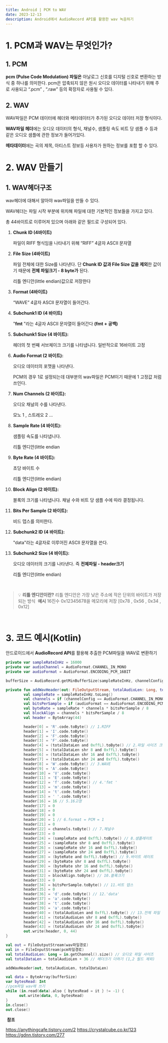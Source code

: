 ```yaml
---
title: Android | PCM to WAV
date: 2023-12-13
description: Android에서 AudioRecord API를 활용한 wav 녹음하기
---
```


# 1. PCM과 WAV는 무엇인가?

## 1. PCM

**pcm (Pulse Code Modulation) 파일은** 아날로그 신호를 디지털 신호로 변환하는 방식 중 하나를 의미한다. pcm은 압축되지 않은 원시 오디오 데이터를 나타내기 위해 주로 사용되고 “.pcm” , “.raw” 등의 확장자로 사용될 수 있다.

## 2. WAV

WAV파일은 PCM 데이터에 헤더와 메타데이터가 추가된 오디오 데이터 저장 형식이다.

**WAV파일 헤더**에는 오디오 데이터의 형식, 채널수, 샘플링 속도 비트 당 샘플 수 등과 같은 오디오 샘플에 관한 정보가 들어가있다.

**메타데이터**에는 곡의 제목, 아티스트 정보등 사용자가 원하는 정보를 포함 할 수 있다. ​ ​

# 2. WAV 만들기

## 1. WAV헤더구조

wav헤더에 대해서 알아야 wav파일을 만들 수 있다.

WAV헤더는 파일 시작 부분에 위치해 파일에 대한 기본적인 정보들을 가지고 있다.

총 44바이트로 이루어져 있으며 아래와 같은 필드로 구성되어 있다. ​

1. **Chunk ID (4바이트)**

   파일이 RIFF 형식임을 나타내기 위해 “RIFF” 4글자 ASCII 문자열

2. **File Size (4바이트)**

   파일 전체에 대한 Size를 나타낸다. 단 **Chunk ID 값과 File Size 값을 제외**한 값이기 때문에 **전체 파일크기 - 8 byte가** 된다.

   리틀 엔디안(little endian)값으로 저장한다

3. **Format (4바이트)**

   “WAVE” 4글자 ASCII 문자열이 들어간다.

4. **Subchunk1 ID (4 바이트)**

   "**fmt** "라는 4글자 ASCII 문자열이 들어간다 **(fmt + 공백)**

5. **Subchunk1 Size (4 바이트):**

   헤더의 첫 번째 서브체이크 크기를 나타냅니다. 일반적으로 16바이트 고정

6. **Audio Format (2 바이트):**

   오디오 데이터의 포맷을 나타낸다.

   PCM의 경우 1로 설정되는데 대부분의 wav파일은 PCM이기 때문에 1 고정값 처럼 쓰인다.

7. **Num Channels (2 바이트):**

   오디오 채널의 수를 나타낸다.

   모노 1 , 스트레오 2 …

8. **Sample Rate (4 바이트):**

   샘플링 속도를 나타냅니다.

   리틀 엔디안(little endian

9. **Byte Rate (4 바이트):**

   초당 바이트 수

   리틀 엔디안(little endian)

10. **Block Align (2 바이트):**

    블록의 크기를 나타냅니다. 채널 수와 비트 당 샘플 수에 따라 결정됩니다.

11. **Bits Per Sample (2 바이트):**

    비드 뎁스를 의미한다.

12. **Subchunk2 ID (4 바이트):**

    "data"라는 4글자로 이루어진 ASCII 문자열을 쓴다.

13. **Subchunk2 Size (4 바이트):**

    오디오 데이터의 크기를 나타낸다. 즉 **전체파일 - header크기**

    리틀 엔디안(little endian)

​

> 💡 **리틀 엔디안이란?** 리틀 엔디안은 가장 낮은 주소에 작은 단위의 바이트가 저장되는 방식 ​ **예시** 16진수 0x12345678을 메모리에 저장 [0x78 , 0x56 , 0x34 , 0x12]

​ ​

# 3. 코드 예시(Kotlin)

안드로이드에서 **AudioRecord API**를 활용해 추출한 PCM파일을 WAV로 변환하기

```kotlin
private var sampleRateInHz = 16000
private var audioChannel = AudioFormat.CHANNEL_IN_MONO
private var audioFormat = AudioFormat.ENCODING_PCM_16BIT

bufferSize = AudioRecord.getMinBufferSize(sampleRateInHz, channelConfig, audioFormat)

private fun addWavHeader(out: FileOutputStream, totalAudioLen: Long, totalDataLen: Long) {
        val sampleRate = sampleRateInHz.toLong()
        val channels = if (channelConfig == AudioFormat.CHANNEL_IN_MONO) 1 else 2
        val bitsPerSample = if (audioFormat == AudioFormat.ENCODING_PCM_8BIT) 8 else 16
        val byteRate = sampleRate * channels * bitsPerSample / 8
        val blockAlign = channels * bitsPerSample / 8
        val header = ByteArray(44)

        header[0] = 'R'.code.toByte() // 1.RIFF
        header[1] = 'I'.code.toByte()
        header[2] = 'F'.code.toByte()
        header[3] = 'F'.code.toByte()
        header[4] = (totalDataLen and 0xffL).toByte() // 2.파일 사이즈 크기
        header[5] = (totalDataLen shr 8 and 0xffL).toByte()
        header[6] = (totalDataLen shr 16 and 0xffL).toByte()
        header[7] = (totalDataLen shr 24 and 0xffL).toByte()
        header[8] = 'W'.code.toByte() // 3.WAVE
        header[9] = 'A'.code.toByte()
        header[10] = 'V'.code.toByte()
        header[11] = 'E'.code.toByte()
        header[12] = 'f'.code.toByte() // 4.'fmt '
        header[13] = 'm'.code.toByte()
        header[14] = 't'.code.toByte()
        header[15] = ' '.code.toByte()
        header[16] = 16 // 5.16고정
        header[17] = 0
        header[18] = 0
        header[19] = 0
        header[20] = 1 // 6.format = PCM = 1
        header[21] = 0
        header[22] = channels.toByte() // 7.채널수
        header[23] = 0
        header[24] = (sampleRate and 0xffL).toByte() // 8.샘플레이트
        header[25] = (sampleRate shr 8 and 0xffL).toByte()
        header[26] = (sampleRate shr 16 and 0xffL).toByte()
        header[27] = (sampleRate shr 24 and 0xffL).toByte()
        header[28] = (byteRate and 0xffL).toByte() // 9.바이트 레이트
        header[29] = (byteRate shr 8 and 0xffL).toByte()
        header[30] = (byteRate shr 16 and 0xffL).toByte()
        header[31] = (byteRate shr 24 and 0xffL).toByte()
        header[32] = blockAlign.toByte() // 10.블록크기
        header[33] = 0
        header[34] = bitsPerSample.toByte() // 11.비트 뎁스
        header[35] = 0
        header[36] = 'd'.code.toByte() // 12.'data'
        header[37] = 'a'.code.toByte()
        header[38] = 't'.code.toByte()
        header[39] = 'a'.code.toByte()
        header[40] = (totalAudioLen and 0xffL).toByte() // 13.전체 파일 - headr = pcm크기 (메타데이터 없음)
        header[41] = (totalAudioLen shr 8 and 0xffL).toByte()
        header[42] = (totalAudioLen shr 16 and 0xffL).toByte()
        header[43] = (totalAudioLen shr 24 and 0xffL).toByte()
        out.write(header, 0, 44)
}

val out = FileOutputStream(wav파일경로)
val in = FileInputStream(pcm파일경로)
val totalAudioLen: Long = in.getChannel().size() // 오디오 파일 사이즈
val totalDataLen = totalAudioLen + 36 // 헤더크기 더하기 (1,2 필드 제외)

addWavHeader(out, totalAudioLen, totalDataLen)

val data = ByteArray(bufferSize)
var bytesRead: Int
//pcm파일 wav에 쓰기
while (in.read(data).also { bytesRead = it } != -1) {
      out.write(data, 0, bytesRead)
}
in.close()
out.close()

```

​ **참조**

https://anythingcafe.tistory.com/2 https://crystalcube.co.kr/123 https://gdnn.tistory.com/277
